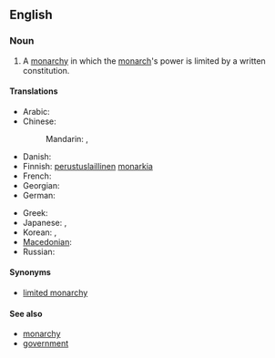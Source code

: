 ==English==
{{wikipedia}}

===Noun===
{{en-noun|sg=[[constitutional]] [[monarchy]]|constitutional monarchies}}

# A [[monarchy]] in which the [[monarch]]'s power is limited by a written constitution.

====Translations====
{{trans-top|monarchy in which the monarch's power is limited by a written constitution}}
* Arabic: {{t|ar|ملكية دستورية|f|tr=malakíyya dustuuríyya|sc=Arab}}
* Chinese:
*: Mandarin: {{t|zh|君主立憲制|sc=Hani}}, {{t|zh|君主立宪制|tr=jūnzhǔ lìxiànzhì|sc=Hani}}
* Danish: {{t|da|konstitutionelt monarki}}
* Finnish: [[perustuslaillinen]] [[monarkia]]
* French: {{t|fr|monarchie constitutionnelle|f}}
* Georgian: {{t|ka|კონსტიტუციური მონარქია|sc=Geor}}
* German: {{t|de|konstitutionelle Monarchie|f}}
{{trans-mid}}
* Greek: {{t|el|συνταγματική μοναρχία|f|tr=syntagmatikí monarchía|sc=Grek}}
* Japanese: {{t|ja|立憲君主制|tr=りっけんくんしゅせい, rikken kunshusei|sc=Jpan}}, {{t|ja|立憲君主政体|tr=りっけんくんしゅせいたい, rikken kunshuseitai|sc=Jpan}}
* Korean: {{t|ko|입헌 군주제|tr=ibheon gunjuje|sc=Kore}}, {{t|ko|立憲君主制|sc=Kore}}
* [[Macedonian]]: {{t|mk|уставна монархија|f|tr=ústavna monárhija|sc=Cyrl|xs=Macedonian}}
* Russian: {{t|ru|конституционная монархия|f|tr=konstituciónnaja monárxija|sc=Cyrl}}
{{trans-bottom}}

====Synonyms====
* [[limited monarchy]]

====See also====
* [[monarchy]]
* [[government]]